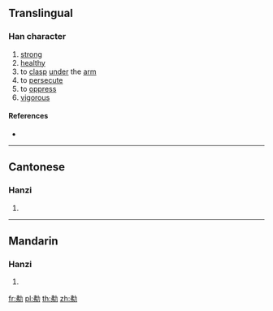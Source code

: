 ==Translingual==

===Han character===
{{Han char|rn=19|rad=力|as=05|sn=7|four=|canj=LNKS|ids=⿰弗力}}

# [[strong]]
# [[healthy]]
# to [[clasp]] [[under]] the [[arm]]
# to [[persecute]]
# to [[oppress]]
# [[vigorous]]

====References====
* {{Han ref|kx=0146.250|hdz=10369.030|uh=3517|ud=13591}}

----

==Cantonese==

===Hanzi===
{{yue-hanzi|jyut=[[bei6]], [[faai3]], [[fan4]], [[gaat1]], [[ngaat6]]|y=bei6, faai3, fan4, gaat1, ngaat6}}

# {{defn|lang=yue|sort=力05}}

----

==Mandarin==

===Hanzi===
{{cmn-hanzi|pin=[[fèi]] ([[fei4]])|wg=fei<sup>4</sup>}}

# {{defn|lang=cmn|sort=力05}}

[[fr:㔗]]
[[pl:㔗]]
[[th:㔗]]
[[zh:㔗]]